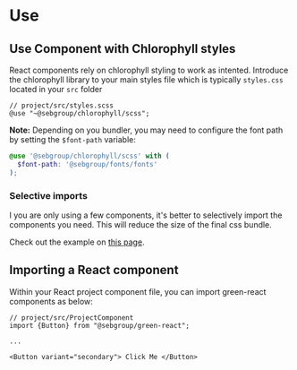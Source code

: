 
<Meta title="Use" />

# Use

## Use Component with Chlorophyll styles

React components rely on chlorophyll styling to work as intented. Introduce the chlorophyll library to your main styles file which is typically `styles.css` located in your `src` folder

```
// project/src/styles.scss
@use "~@sebgroup/chlorophyll/scss";
```

**Note:** Depending on you bundler, you may need to configure the font path by setting the `$font-path` variable:

```scss
@use '@sebgroup/chlorophyll/scss' with (
  $font-path: '@sebgroup/fonts/fonts'
);
```

### Selective imports

I you are only using a few components, it's better to selectively import the components you need. This will reduce the size of the final css bundle.

Check out the example on [this page](https://sebgroup.github.io/green/latest/chlorophyll/?path=/docs/get-started-use--page).

## Importing a React component

Within your React project component file, you can import green-react components as below:

```
// project/src/ProjectComponent
import {Button} from "@sebgroup/green-react";

...

<Button variant="secondary"> Click Me </Button>
```
